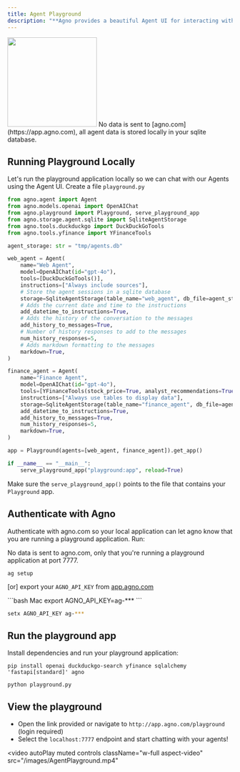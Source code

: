 ```yaml
---
title: Agent Playground
description: "**Agno provides a beautiful Agent UI for interacting with your agents.**"
---
```


<Frame caption="Agent Playground">
  <img
    height="200"
    src="/images/agent_playground.png"
    style={{ borderRadius: '8px' }}
  />
</Frame>

<Note>
No data is sent to [agno.com](https://app.agno.com), all agent data is stored locally in your sqlite database.
</Note>

## Running Playground Locally

Let's run the playground application locally so we can chat with our Agents using the Agent UI. Create a file `playground.py`

```python playground.py
from agno.agent import Agent
from agno.models.openai import OpenAIChat
from agno.playground import Playground, serve_playground_app
from agno.storage.agent.sqlite import SqliteAgentStorage
from agno.tools.duckduckgo import DuckDuckGoTools
from agno.tools.yfinance import YFinanceTools

agent_storage: str = "tmp/agents.db"

web_agent = Agent(
    name="Web Agent",
    model=OpenAIChat(id="gpt-4o"),
    tools=[DuckDuckGoTools()],
    instructions=["Always include sources"],
    # Store the agent sessions in a sqlite database
    storage=SqliteAgentStorage(table_name="web_agent", db_file=agent_storage),
    # Adds the current date and time to the instructions
    add_datetime_to_instructions=True,
    # Adds the history of the conversation to the messages
    add_history_to_messages=True,
    # Number of history responses to add to the messages
    num_history_responses=5,
    # Adds markdown formatting to the messages
    markdown=True,
)

finance_agent = Agent(
    name="Finance Agent",
    model=OpenAIChat(id="gpt-4o"),
    tools=[YFinanceTools(stock_price=True, analyst_recommendations=True, company_info=True, company_news=True)],
    instructions=["Always use tables to display data"],
    storage=SqliteAgentStorage(table_name="finance_agent", db_file=agent_storage),
    add_datetime_to_instructions=True,
    add_history_to_messages=True,
    num_history_responses=5,
    markdown=True,
)

app = Playground(agents=[web_agent, finance_agent]).get_app()

if __name__ == "__main__":
    serve_playground_app("playground:app", reload=True)
```

<Tip>Make sure the `serve_playground_app()` points to the file that contains your `Playground` app.</Tip>

## Authenticate with Agno

Authenticate with agno.com so your local application can let agno know that you are running a playground application. Run:

<Note>
No data is sent to agno.com, only that you're running a playground application at port 7777.
</Note>

```shell
ag setup
```

[or] export your `AGNO_API_KEY` from [app.agno.com](https://www.app.agno.com)

<CodeGroup>
```bash Mac
export AGNO_API_KEY=ag-***
```

```bash Windows
setx AGNO_API_KEY ag-***
```
</CodeGroup>


## Run the playground app

Install dependencies and run your playground application:

```shell
pip install openai duckduckgo-search yfinance sqlalchemy 'fastapi[standard]' agno

python playground.py
```

## View the playground

- Open the link provided or navigate to `http://app.agno.com/playground` (login required)
- Select the `localhost:7777` endpoint and start chatting with your agents!

<video
  autoPlay
  muted
  controls
  className="w-full aspect-video"
  src="/images/AgentPlayground.mp4"
></video>
